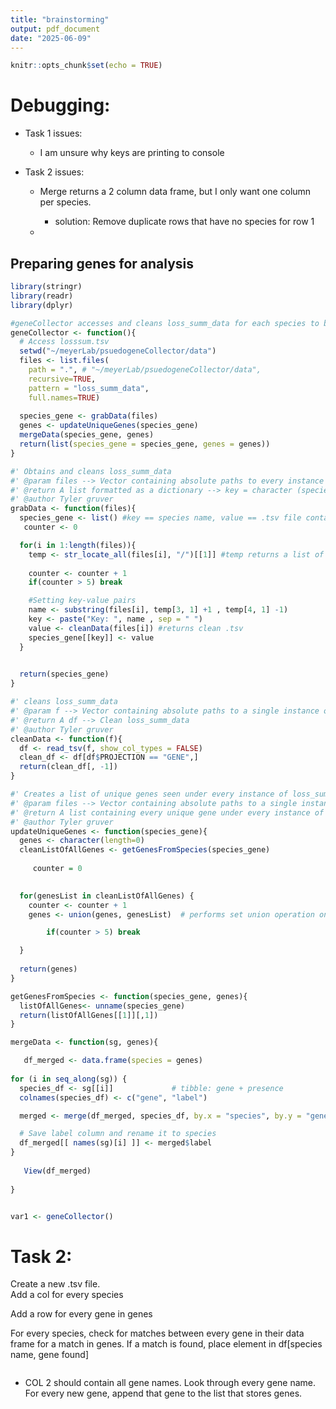 ```yaml
---
title: "brainstorming"
output: pdf_document
date: "2025-06-09"
---
```


```r
knitr::opts_chunk$set(echo = TRUE)
```

# Debugging:

-   Task 1 issues:

    -   I am unsure why keys are printing to console

-   Task 2 issues:

    -   Merge returns a 2 column data frame, but I only want one column per species.

        -   solution: Remove duplicate rows that have no species for row 1

    -   

## Preparing genes for analysis

```r

library(stringr)
library(readr)
library(dplyr)

#geneCollector accesses and cleans loss_summ_data for each species to be examined. Then, it  
geneCollector <- function(){
  # Access losssum.tsv
  setwd("~/meyerLab/psuedogeneCollector/data")
  files <- list.files(
    path = ".", # "~/meyerLab/psuedogeneCollector/data", 
    recursive=TRUE, 
    pattern = "loss_summ_data",
    full.names=TRUE)
  
  species_gene <- grabData(files)
  genes <- updateUniqueGenes(species_gene)
  mergeData(species_gene, genes)
  return(list(species_gene = species_gene, genes = genes))
}

#' Obtains and cleans loss_summ_data
#' @param files --> Vector containing absolute paths to every instance of loss_summ_data
#' @return A list formatted as a dictionary --> key = character (species name), value = df (clean loss_summ_data)
#' @author Tyler gruver
grabData <- function(files){
  species_gene <- list() #key == species name, value == .tsv file containing losssum data
   counter <- 0

  for(i in 1:length(files)){
    temp <- str_locate_all(files[i], "/")[[1]] #temp returns a list of matrixes. [[1]] grabs the matrix  at position 1... temp will only ever be a list of length 1 
    
    counter <- counter + 1
    if(counter > 5) break

    #Setting key-value pairs
    name <- substring(files[i], temp[3, 1] +1 , temp[4, 1] -1)
    key <- paste("Key: ", name , sep = " ")
    value <- cleanData(files[i]) #returns clean .tsv
    species_gene[[key]] <- value
  }  
  

  return(species_gene)
}

#' cleans loss_summ_data
#' @param f --> Vector containing absolute paths to a single instance of loss_summ_data
#' @return A df --> Clean loss_summ_data
#' @author Tyler gruver
cleanData <- function(f){
  df <- read_tsv(f, show_col_types = FALSE)
  clean_df <- df[df$PROJECTION == "GENE",]
  return(clean_df[, -1])
}

#' Creates a list of unique genes seen under every instance of loss_summ_data
#' @param files --> Vector containing absolute paths to a single instance of loss_summ_data 
#' @return A list containing every unique gene under every instance of loss_summ_data
#' @author Tyler gruver    
updateUniqueGenes <- function(species_gene){
  genes <- character(length=0)
  cleanListOfAllGenes <- getGenesFromSpecies(species_gene)
  
     counter = 0

  
  for(genesList in cleanListOfAllGenes) {
    counter <- counter + 1
    genes <- union(genes, genesList)  # performs set union operation on genes character vector AND df[,1] column subset.

        if(counter > 5) break

  }
  
  return(genes)
}

getGenesFromSpecies <- function(species_gene, genes){
  listOfAllGenes<- unname(species_gene)
  return(listOfAllGenes[[1]][,1])
}

mergeData <- function(sg, genes){

   df_merged <- data.frame(species = genes)
   
for (i in seq_along(sg)) {
  species_df <- sg[[i]]             # tibble: gene + presence
  colnames(species_df) <- c("gene", "label")

  merged <- merge(df_merged, species_df, by.x = "species", by.y = "gene", all.x = TRUE)

  # Save label column and rename it to species
  df_merged[[ names(sg)[i] ]] <- merged$label
}
   
   View(df_merged)
  
}


var1 <- geneCollector()
```

# Task 2:

Create a new .tsv file.\
Add a col for every species

Add a row for every gene in genes

For every species, check for matches between every gene in their data frame for a match in genes. If a match is found, place element in df[species name, gene found]

```         
```

-   COL 2 should contain all gene names. Look through every gene name. For every new gene, append that gene to the list that stores genes. 
